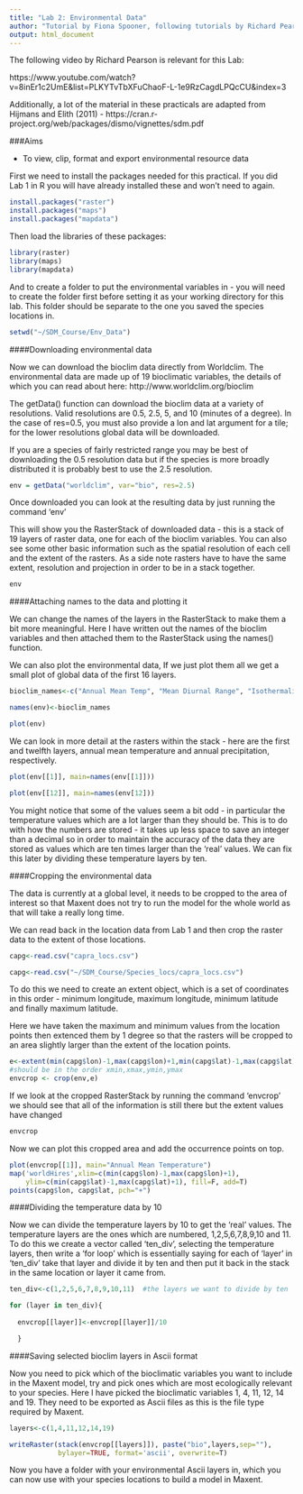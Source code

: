```yaml
---
title: "Lab 2: Environmental Data"
author: "Tutorial by Fiona Spooner, following tutorials by Richard Pearson for courses at UCL"
output: html_document
---
```


The following video by Richard Pearson is relevant for this Lab:

https://www.youtube.com/watch?v=8inEr1c2UmE&list=PLKYTvTbXFuChaoF-L-1e9RzCagdLPQcCU&index=3

Additionally, a lot of the material in these practicals are adapted from Hijmans and Elith (2011) - https://cran.r-project.org/web/packages/dismo/vignettes/sdm.pdf

###Aims

* To view, clip, format and export environmental resource data


First we need to install the packages needed for this practical. If you did Lab 1 in R you will have already installed these and won't need to again.    
```r
install.packages("raster")
install.packages("maps")
install.packages("mapdata")
```

Then load the libraries of these packages:

```r
library(raster)
library(maps)
library(mapdata)
```

And to create a folder to put the environmental variables in - you will need to create the folder first before setting it as your working directory for this lab. This folder should be separate to the one you saved the species locations in.

```r
setwd("~/SDM_Course/Env_Data") 

```

####Downloading environmental data

Now we can download the bioclim data directly from Worldclim. The environmental data are made up of 19 bioclimatic variables, the details of which you can read about here: http://www.worldclim.org/bioclim

The getData() function can download the bioclim data at a variety of resolutions.  Valid resolutions are 0.5, 2.5, 5, and 10 (minutes of a degree). In the case of res=0.5, you must also provide a lon and lat argument for a tile; for the lower resolutions global data will be downloaded.

If you are a species of fairly restricted range you may be best of downloading the 0.5 resolution data but if the species is more broadly distributed it is probably best to use the 2.5 resolution.


```r

env = getData("worldclim", var="bio", res=2.5)
```

Once downloaded you can look at the resulting data by just running the command 'env'

This will show you the RasterStack of downloaded data - this is a stack of 19 layers of raster data, one for each of the bioclim variables. You can also see some other basic information such as the spatial resolution of each cell and the extent of the rasters. As a side note rasters have to have the same extent, resolution and projection in order to be in a stack together.

```r
env

```

####Attaching names to the data and plotting it


We can change the names of the layers in the RasterStack to make them a bit more meaningful. Here I have written out the names of the bioclim variables and then attached them to the RasterStack using the names() function.

We can also plot the environmental data, If we just plot them all we get a small plot of global data of the first 16 layers. 


```r

bioclim_names<-c("Annual Mean Temp", "Mean Diurnal Range", "Isothermality", "Temp Seasonality", "Max Temp Warmest Month", "Min Temp Coldest Month", "Temp Annual Range", "Mean Temp Wettest Quarter","Mean Temp Driest Quarter", "Mean Temp Warmest Quarter", "Mean Temp Coldest Quarter", "Annual Precip", "Precip Wettest Month", "Precip Driest Month", "Precip Seasonality", "Precip Wettest Quarter", "Precip Driest Quarter", "Precip Warmest Quarter", "Precip Coldest Quarter")

names(env)<-bioclim_names

plot(env)
```

We can look in more detail at the rasters within the stack - here are the first and twelfth layers, annual mean temperature and annual precipitation, respectively.

```r

plot(env[[1]], main=names(env[[1]]))

plot(env[[12]], main=names(env[12]))

```

You might notice that some of the values seem a bit odd - in particular the temperature values which are a lot larger than they should be. This is to do with how the numbers are stored - it takes up less space to save an integer than a decimal so in order to maintain the accuracy of the data they are stored as values which are ten times larger than the 'real' values. We can fix this later by dividing these temperature layers by ten.

####Cropping the environmental data

The data is currently at a global level, it needs to be cropped to the area of interest so that Maxent does not try to run the model for the whole world as that will take a really long time.

We can read back in the location data from Lab 1 and then crop the raster data to the extent of those locations.
```r
capg<-read.csv("capra_locs.csv")
```

```r
capg<-read.csv("~/SDM_Course/Species_locs/capra_locs.csv")
```

To do this we need to create an extent object, which is a set of coordinates in this order - minimum longitude, maximum longitude, minimum latitude and finally maximum latitude.

Here we have taken the maximum and minimum values from the location points then extenced them by 1 degree so that the rasters will be cropped to an area slightly larger than the extent of the location points.


```r

e<-extent(min(capg$lon)-1,max(capg$lon)+1,min(capg$lat)-1,max(capg$lat)+1)    
#should be in the order xmin,xmax,ymin,ymax
envcrop <- crop(env,e)

```

If we look at the cropped RasterStack by running the command 'envcrop' we should see that all of the information is still there but the extent values have changed

```r
envcrop
```


Now we can plot this cropped area and add the occurrence points on top.

```r

plot(envcrop[[1]], main="Annual Mean Temperature")
map('worldHires',xlim=c(min(capg$lon)-1,max(capg$lon)+1), 
    ylim=c(min(capg$lat)-1,max(capg$lat)+1), fill=F, add=T)
points(capg$lon, capg$lat, pch="+")

```

####Dividing the temperature data by 10

Now we can divide the temperature layers by 10 to get the 'real' values. The temperature layers are the ones which are numbered, 1,2,5,6,7,8,9,10 and 11. To do this we create a vector called 'ten_div', selecting the temperature layers, then write a 'for loop' which is essentially saying for each of 'layer' in 'ten_div' take that layer and divide it by ten and then put it back in the stack in the same location or layer it came from. 


```r
ten_div<-c(1,2,5,6,7,8,9,10,11)  #the layers we want to divide by ten

for (layer in ten_div){
  
  envcrop[[layer]]<-envcrop[[layer]]/10

  }


```

####Saving selected bioclim layers in Ascii format

Now you need to pick which of the bioclimatic variables you want to include in the Maxent model, try and pick ones which are most ecologically relevant to your species. Here I have picked the bioclimatic variables 1, 4, 11, 12, 14 and 19. They need to be exported as Ascii files as this is the file type required by Maxent.

```r

layers<-c(1,4,11,12,14,19)

writeRaster(stack(envcrop[[layers]]), paste("bio",layers,sep=""), 
            bylayer=TRUE, format='ascii', overwrite=T)

```

Now you have a folder with your environmental Ascii layers in, which you can now use with your species locations to build a model in Maxent.

